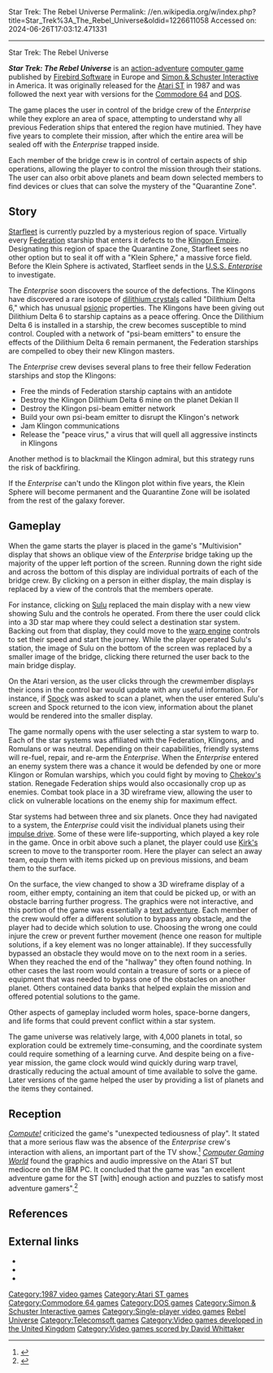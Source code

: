 Star Trek: The Rebel Universe
Permalink: //en.wikipedia.org/w/index.php?title=Star_Trek%3A_The_Rebel_Universe&oldid=1226611058
Accessed on: 2024-06-26T17:03:12.471331



------
Star Trek: The Rebel Universe
{{Short description|1987 video game}}
{{Infobox video game
|image = Star Trek The Rebel Universe Cover.jpg
|developer = 
|publisher = [[Telecomsoft|Firebird Software]], [[Simon & Schuster|Simon & Schuster Interactive]]
|designer = [[Mike Singleton]]
|released = 1987
|genre = [[action-adventure game|Action-adventure]]
|modes = [[Single-player]]
|platforms = [[Atari ST]], [[DOS]], [[Commodore 64]]
}}

'''''Star Trek: The Rebel Universe''''' is an [[action-adventure game|action-adventure]] [[computer game]] published by [[Telecomsoft|Firebird Software]] in Europe and [[Simon & Schuster|Simon & Schuster Interactive]] in America. It was originally released for the [[Atari ST]] in 1987 and was followed the next year with versions for the [[Commodore 64]] and [[DOS]].

The game places the user in control of the bridge crew of the ''Enterprise'' while they explore an area of space, attempting to understand why all previous Federation ships that entered the region have mutinied. They have five years to complete their mission, after which the entire area will be sealed off with the ''Enterprise'' trapped inside.

Each member of the bridge crew is in control of certain aspects of ship operations, allowing the player to control the mission through their stations. The user can also orbit above planets and beam down selected members to find devices or clues that can solve the mystery of the "Quarantine Zone".

==Story==

[[Starfleet]] is currently puzzled by a mysterious region of space.  Virtually every [[United Federation of Planets|Federation]] starship that enters it defects to the [[Klingon Empire]].  Designating this region of space the Quarantine Zone, Starfleet sees no other option but to seal it off with a "Klein Sphere," a massive force field.  Before the Klein Sphere is activated, Starfleet sends in the [[USS Enterprise (NCC-1701)|U.S.S. ''Enterprise'']] to investigate.

The ''Enterprise'' soon discovers the source of the defections.  The Klingons have discovered a rare isotope of [[dilithium crystals]] called "Dilithium Delta 6," which has unusual [[psionic]] properties.  The Klingons have been giving out Dilithium Delta 6 to starship captains as a peace offering.  Once the Dilithium Delta 6 is installed in a starship, the crew becomes susceptible to mind control.  Coupled with a network of "psi-beam emitters" to ensure the effects of the Dilithium Delta 6 remain permanent, the Federation starships are compelled to obey their new Klingon masters.

The ''Enterprise'' crew devises several plans to free their fellow Federation starships and stop the Klingons:
* Free the minds of Federation starship captains with an antidote
* Destroy the Klingon Dilithium Delta 6 mine on the planet Dekian II
* Destroy the Klingon psi-beam emitter network
* Build your own psi-beam emitter to disrupt the Klingon's network
* Jam Klingon communications
* Release the "peace virus," a virus that will quell all aggressive instincts in Klingons

Another method is to blackmail the Klingon admiral, but this strategy runs the risk of backfiring.

If the ''Enterprise'' can't undo the Klingon plot within five years, the Klein Sphere will become permanent and the Quarantine Zone will be isolated from the rest of the galaxy forever.

==Gameplay==
When the game starts the player is placed in the game's "Multivision" display that shows an oblique view of the ''Enterprise'' bridge taking up the majority of the upper left portion of the screen. Running down the right side and across the bottom of this display are individual portraits of each of the bridge crew. By clicking on a person in either display, the main display is replaced by a view of the controls that the members operate.

For instance, clicking on [[Hikaru Sulu|Sulu]] replaced the main display with a new view showing Sulu and the controls he operated. From there the user could click into a 3D star map where they could select a destination star system. Backing out from that display, they could move to the [[Warp drive (Star Trek)|warp engine]] controls to set their speed and start the journey. While the player operated Sulu's station, the image of Sulu on the bottom of the screen was replaced by a smaller image of the bridge, clicking there returned the user back to the main bridge display.

On the Atari version, as the user clicks through the crewmember displays their icons in the control bar would update with any useful information. For instance, if [[Spock]] was asked to scan a planet, when the user entered Sulu's screen and Spock returned to the icon view, information about the planet would be rendered into the smaller display.

The game normally opens with the user selecting a star system to warp to. Each of the star systems was affiliated with the Federation, Klingons, and Romulans or was neutral. Depending on their capabilities, friendly systems will re-fuel, repair, and re-arm the ''Enterprise''. When the ''Enterprise'' entered an enemy system there was a chance it would be defended by one or more Klingon or Romulan warships, which you could fight by moving to [[Pavel Chekov|Chekov's]] station. Renegade Federation ships would also occasionally crop up as enemies. Combat took place in a 3D wireframe view, allowing the user to click on vulnerable locations on the enemy ship for maximum effect.

Star systems had between three and six planets. Once they had navigated to a system, the ''Enterprise'' could visit the individual planets using their [[impulse drive]]. Some of these were life-supporting, which played a key role in the game. Once in orbit above such a planet, the player could use [[James T. Kirk|Kirk's]] screen to move to the transporter room. Here the player can select an away team, equip them with items picked up on previous missions, and beam them to the surface.

On the surface, the view changed to show a 3D wireframe display of a room, either empty, containing an item that could be picked up, or with an obstacle barring further progress. The graphics were not interactive, and this portion of the game was essentially a [[text adventure]]. Each member of the crew would offer a different solution to bypass any obstacle, and the player had to decide which solution to use. Choosing the wrong one could injure the crew or prevent further movement (hence one reason for multiple solutions, if a key element was no longer attainable). If they successfully bypassed an obstacle they would move on to the next room in a series. When they reached the end of the "hallway" they often found nothing. In other cases the last room would contain a treasure of sorts or a piece of equipment that was needed to bypass one of the obstacles on another planet. Others contained data banks that helped explain the mission and offered potential solutions to the game.

Other aspects of gameplay included worm holes, space-borne dangers, and life forms that could prevent conflict within a star system.

The game universe was relatively large, with 4,000 planets in total, so exploration could be extremely time-consuming, and the coordinate system could require something of a learning curve. And despite being on a five-year mission, the game clock would wind quickly during warp travel, drastically reducing the actual amount of time available to solve the game. Later versions of the game helped the user by providing a list of planets and the items they contained.

==Reception==
''[[Compute!]]'' criticized the game's "unexpected tediousness of play". It stated that a more serious flaw was the absence of the ''Enterprise'' crew's interaction with aliens, an important part of the TV show.<ref name="randall198805">{{cite magazine | url=https://archive.org/stream/1988-05-compute-magazine/Compute_Issue_096_1988_May#page/n61/mode/2up | title=Star Trek: The Rebel Universe | magazine=Compute! | date=May 1988 | accessdate=10 November 2013 | last=Randall | first=Neil | pages=61}}</ref> ''[[Computer Gaming World]]'' found the graphics and audio impressive on the Atari ST but mediocre on the IBM PC. It concluded that the game was "an excellent adventure game for the ST [with] enough action and puzzles to satisfy most adventure gamers".<ref name="battles198810">{{Cite magazine |url=http://www.cgwmuseum.org/galleries/index.php?year=1988&pub=2&id=52 |title=Star Trek: The Rebel Universe |last=Battles |first=Hosea Jr. |date=October 1988 |magazine=Computer Gaming World |access-date=3 November 2013 |pages=28}}</ref>

==References==
{{reflist}}

==External links==
*{{lemon64 game|id=2456|name=Star Trek: The Rebel Universe}}
*{{atarimania|id=22313}}
*{{internet archive game|msdos_Star_Trek_-_The_Rebel_Universe_1988}}

{{Star Trek: The Original Series}}
{{Star Trek video games}}

[[Category:1987 video games]]
[[Category:Atari ST games]]
[[Category:Commodore 64 games]]
[[Category:DOS games]]
[[Category:Simon & Schuster Interactive games]]
[[Category:Single-player video games]]
[[Category:Starship simulators based on Star Trek|Rebel Universe]]
[[Category:Telecomsoft games]]
[[Category:Video games developed in the United Kingdom]]
[[Category:Video games scored by David Whittaker]]